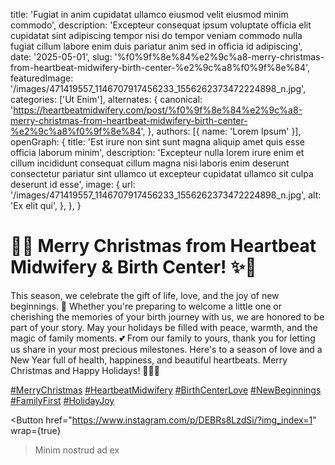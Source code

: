   title: 'Fugiat in anim cupidatat ullamco eiusmod velit eiusmod minim commodo',
  description: 'Excepteur consequat ipsum voluptate officia elit cupidatat sint adipiscing tempor nisi do tempor veniam commodo nulla fugiat cillum labore enim duis pariatur anim sed in officia id adipiscing',
  date: '2025-05-01',
  slug: '%f0%9f%8e%84%e2%9c%a8-merry-christmas-from-heartbeat-midwifery-birth-center-%e2%9c%a8%f0%9f%8e%84',
  featuredImage: '/images/471419557_1146707917456233_1556262373472224898_n.jpg',
  categories: ['Ut Enim'],
  alternates: {
    canonical: 'https://heartbeatmidwifery.com/post/%f0%9f%8e%84%e2%9c%a8-merry-christmas-from-heartbeat-midwifery-birth-center-%e2%9c%a8%f0%9f%8e%84',
  },
  authors: [{ name: 'Lorem Ipsum' }],
  openGraph: {
    title: 'Est irure non sint sunt magna aliquip amet quis esse officia laborum minim',
    description: 'Excepteur nulla lorem irure enim et cillum incididunt consequat cillum magna nisi laboris enim deserunt consectetur pariatur sint ullamco ut excepteur cupidatat ullamco sit culpa deserunt id esse',
    image: {
      url: '/images/471419557_1146707917456233_1556262373472224898_n.jpg',
      alt: 'Ex elit qui',
    },
  },
}


# 🎄✨ Merry Christmas from Heartbeat Midwifery & Birth Center! ✨🎄

<Gallery>
  <GalleryItem
    src="/images/471419557_1146707917456233_1556262373472224898_n.jpg"
    size="large"
  />
  <GalleryItem
    src="/images/471308321_1146707914122900_1249669204366187825_n.jpg"
    size="large"
  />
  <GalleryItem
    src="/images/471435018_1146707924122899_4388103093338658380_n.jpg"
    size="large"
  />
  <GalleryItem
    src="/images/471627661_1146707940789564_817394227135043366_n.jpg"
    size="large"
  />
</Gallery>

This season, we celebrate the gift of life, love, and the joy of new beginnings. 🌟 Whether you're preparing to welcome a little one or cherishing the memories of your birth journey with us, we are honored to be part of your story. May your holidays be filled with peace, warmth, and the magic of family moments. 💕 From our family to yours, thank you for letting us share in your most precious milestones. Here's to a season of love and a New Year full of health, happiness, and beautiful heartbeats. Merry Christmas and Happy Holidays! 🎅🤍🌟

[#MerryChristmas](https://www.instagram.com/explore/tags/merrychristmas/) [#HeartbeatMidwifery](https://www.instagram.com/explore/tags/heartbeatmidwifery/) [#BirthCenterLove](https://www.instagram.com/explore/tags/birthcenterlove/) [#NewBeginnings](https://www.instagram.com/explore/tags/newbeginnings/) [#FamilyFirst](https://www.instagram.com/explore/tags/familyfirst/) [#HolidayJoy](https://www.instagram.com/explore/tags/holidayjoy/)

<Button
  href="https://www.instagram.com/p/DEBRs8LzdSi/?img_index=1"
  wrap={true}
>Minim nostrud ad ex</Button>
